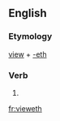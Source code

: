 ==English==

===Etymology===
[[view]] + [[-eth]]

===Verb===
{{infl|en|verb form}}

# {{archaic third-person singular of|view}}

[[fr:vieweth]]